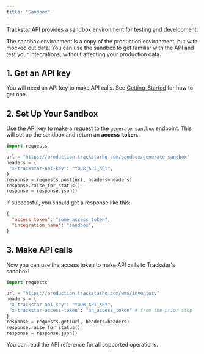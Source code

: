 ```yaml
---
title: "Sandbox"
---
```


Trackstar API provides a sandbox environment for testing and development.

The sandbox environment is a copy of the production environment, but with mocked out data.
You can use the sandbox to get familiar with the API and test your integrations, without affecting your production data.

## 1. Get an API key
You will need an API key to make API calls. See [Getting-Started](/how-to-guides/getting-started#1-get-an-api-key)
for how to get one.

## 2. Set Up Your Sandbox
Use the API key to make a request to the `generate-sandbox` endpoint. This will set up the sandbox and return an **access-token**.
```python
import requests

url = "https://production.trackstarhq.com/sandbox/generate-sandbox"
headers = {
 "x-trackstar-api-key": "YOUR_API_KEY",
}
response = requests.post(url, headers=headers)
response.raise_for_status()
response = response.json()
```
If successful, you should get a response like this:

```json
{
  "access_token": "some_access_token",
  "integration_name": "sandbox",
}
```

## 3. Make API calls

Now you can use the access token to make API calls to Trackstar's sandbox!

```python
import requests

url = "https://production.trackstarhq.com/wms/inventory"
headers = {
 "x-trackstar-api-key": "YOUR_API_KEY",
 "x-trackstar-access-token": "an_access_token" # from the prior step
}
response = requests.get(url, headers=headers)
response.raise_for_status()
response = response.json()
```

You can read the API reference for all supported operations.
